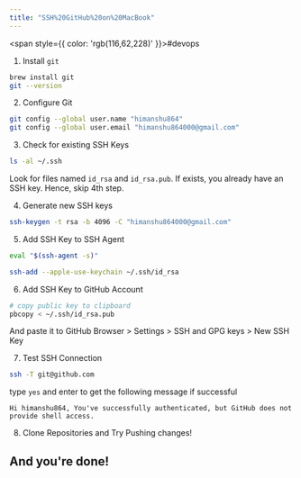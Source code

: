 ```yaml
---
title: "SSH%20GitHub%20on%20MacBook"
---
```



<span style={{ color: 'rgb(116,62,228)' }}>#devops</span>

1. Install `git`
```bash
brew install git
git --version
```

2. Configure Git
```bash
git config --global user.name "himanshu864"
git config --global user.email "himanshu864000@gmail.com"
```

3. Check for existing SSH Keys
```bash
ls -al ~/.ssh
```
Look for files named `id_rsa` and `id_rsa.pub`. If exists, you already have an SSH key. Hence, skip 4th step.

4. Generate new SSH keys
```bash
ssh-keygen -t rsa -b 4096 -C "himanshu864000@gmail.com"
```

5. Add SSH Key to SSH Agent
```bash
eval "$(ssh-agent -s)"

ssh-add --apple-use-keychain ~/.ssh/id_rsa
```

6. Add SSH Key to GitHub Account
```bash
# copy public key to clipboard
pbcopy < ~/.ssh/id_rsa.pub
```

And paste it to GitHub Browser &gt; Settings &gt; SSH and GPG keys &gt; New SSH Key

7. Test SSH Connection
```bash
ssh -T git@github.com
```

type `yes` and enter to get the following message if successful

	Hi himanshu864, You've successfully authenticated, but GitHub does not provide shell access.

8. Clone Repositories and Try Pushing changes!

## And you're done!
